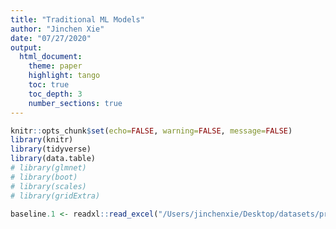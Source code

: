 ```yaml
---
title: "Traditional ML Models"
author: "Jinchen Xie"
date: "07/27/2020"
output: 
  html_document:
    theme: paper
    highlight: tango
    toc: true
    toc_depth: 3
    number_sections: true
---
```




```r
knitr::opts_chunk$set(echo=FALSE, warning=FALSE, message=FALSE)
library(knitr)
library(tidyverse)
library(data.table)
# library(glmnet)
# library(boot)
# library(scales)
# library(gridExtra)
```

```r
baseline.1 <- readxl::read_excel("/Users/jinchenxie/Desktop/datasets/processed/All Baseline Attributes combined.xlsx")
```

```r
```

